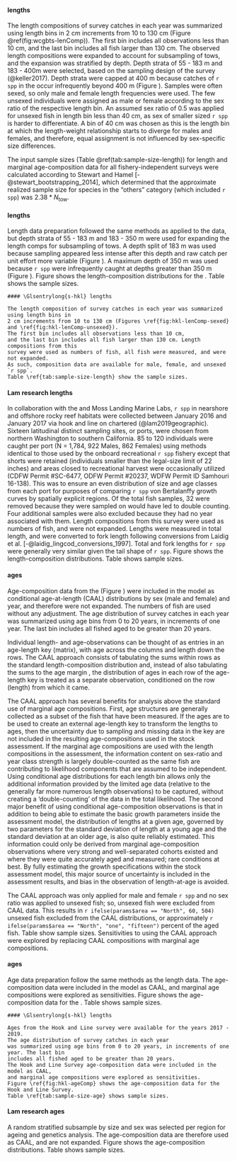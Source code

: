 #### \Glsentrylong{s-wcgbt} lengths

The length compositions of survey catches in each year was summarized using length bins in 
2 cm increments from 10 to 130 cm (Figure \@ref(fig:wcgbts-lenComp)).
The first bin includes all observations less than 10 cm, 
and the last bin includes all fish larger than 130 cm. The observed length compositions were 
expanded to account for subsampling of tows, and the expansion was stratified by depth. Depth 
strata of 55 - 183 m and 183 - 400m were selected,
based on the sampling design of the survey (@keller2017).
Depth strata were capped at 400 m because catches of `r spp` in 
the \Gls{s-wcgbt} occur infrequently beyond 400 m (Figure \ref{fig:wcgbts-presAbs}). Samples were
often sexed, so only male and female length frequencies were used. The few unsexed individuals 
were assigned as male or female according to the sex ratio of the respective length bin. An 
assumed sex ratio of 0.5 was applied for unsexed fish in length bin less than 40 cm, as sex 
of smaller sized `r spp` is harder to differentiate. A bin of 40 cm was chosen as this is the
length bin at which the length-weight relationship starts to diverge for males and females, 
and therefore, equal assignment is not influenced by sex-specific size differences.

The input sample sizes (Table \@ref(tab:sample-size-length))
for length and marginal age-composition data for all 
fishery-independent surveys were calculated according to 
Stewart and Hamel [-@stewart_bootstrapping_2014], which determined that the 
approximate realized sample size for species in the "others" category 
(which included `r spp`) was $2.38*N_{\text{tow}}$.

#### \acrlong{s-tri} lengths

Length data preparation followed the same methods as applied to the \gls{s-wcgbt} data,
but depth strata of 55 - 183 m and 183 - 350 m were used for expanding the
length comps for subsampling of tows. A depth split of 183 m was used because
sampling appeared less intense after this depth and raw catch per unit effort 
more variable (Figure \ref{fig:tri-depthSplit}). A maximum 
depth of 350 m was used because `r spp` were infrequently caught at depths 
greater than 350 m (Figure \ref{fig:tri-depthSplit}). 
Figure \ref{fig:tri-lenComp} shows the length-composition distributions for the \gls{s-tri}. 
Table \ref{tab:sample-size-length} shows the sample sizes.

```asis
#### \Glsentrylong{s-hkl} lengths

The length composition of survey catches in each year was summarized using length bins in 
2 cm increments from 10 to 130 cm (Figures \ref{fig:hkl-lenComp-sexed} and \ref{fig:hkl-lenComp-unsexed}).
The first bin includes all observations less than 10 cm, 
and the last bin includes all fish larger than 130 cm. Length compositions from this 
survey were used as numbers of fish, all fish were measured, and were not expanded.
As such, composition data are available for male, female, and unsexed `r spp`. 
Table \ref{tab:sample-size-length} show the sample sizes.
```

#### Lam research lengths

In collaboration with the \gls{nwfsc} and Moss Landing Marine Labs, `r spp` in nearshore 
and offshore rocky reef habitats were collected between January 2016 and January 
2017 via hook and line on chartered \glspl{cpfv} (@lam2019geographic). Sixteen latitudinal distinct sampling 
sites, or ports, were chosen from northern Washington to southern California. 85 
to 120 individuals were caught per port (N = 1,784, 922 Males, 862 Females) using 
methods identical to those used by the onboard recreational `r spp` fishery 
except that shorts were retained (individuals smaller than the legal-size limit 
of 22 inches) and areas closed to recreational harvest were occasionally utilized 
(CDFW Permit #SC-6477, ODFW Permit #20237, WDFW Permit ID Samhouri 16-138). 
This was to ensure an even distribution of size and age classes from each port 
for purposes of comparing `r spp` von Bertalanffy growth curves by spatially 
explicit regions. Of the total fish samples, 32 were removed because they
were sampled on \gls{s-ccfrp} would have led to double counting.
Four additional samples were also excluded because they had no year associated with them.
Length compositions from this survey were used as numbers of fish, 
and were not expanded. Lengths were measured in total length, and were converted to
fork length following conversions from Laidig et al. [-@laidig_lingcod_conversions_1997]. Total
and fork lengths for `r spp` were generally very similar given the tail shape 
of `r spp`. 
Figure \ref{fig:lam-lenComp} shows the length-composition distributions. 
Table \ref{tab:sample-size-length} shows sample sizes.

#### \Glsentrylong{s-wcgbt} ages

Age-composition data from the \Gls{s-wcgbt} (Figure \ref{fig:wcgbts-ageComp}) were 
included in the model as conditional age-at-length (CAAL) distributions by sex 
(male and female) and year, and therefore were not expanded. The numbers of fish 
are used without any adjustment. The age distribution of survey catches in each year 
was summarized using age bins from 0 to 20 years, in increments of one year. The last bin 
includes all fished aged to be greater than 20 years. 

Individual length- and age-observations can be thought 
of as entries in an age-length key (matrix), with age across the columns and length 
down the rows. The CAAL approach consists of tabulating the sums within rows as the 
standard length-composition distribution and, instead of also tabulating the sums to 
the age margin , the distribution of ages in each row of the age-length key is 
treated as a separate observation, conditioned on the row (length) from which it came. 

The CAAL approach has several benefits for analysis above the standard use of marginal age 
compositions. First, age structures are generally collected as a subset of the fish 
that have been measured. If the ages are to be used to create an external age-length 
key to transform the lengths to ages, then the uncertainty due to sampling and missing 
data in the key are not included in the resulting age-compositions used in the stock 
assessment. If the marginal age compositions are used with the length compositions 
in the assessment, the information content on sex-ratio and year class strength is 
largely double-counted as the same fish are contributing to likelihood components 
that are assumed to be independent. Using conditional age distributions for each 
length bin allows only the additional information provided by the limited age data 
(relative to the generally far more numerous length observations) to be captured, 
without creating a ‘double-counting’ of the data in the total likelihood. The second 
major benefit of using conditional age-composition observations is that in addition 
to being able to estimate the basic growth parameters inside 
the assessment model, the distribution of lengths at a given age, governed by two 
parameters for the standard deviation of length at a young age and the standard 
deviation at an older age, is also quite reliably estimated. This information could 
only be derived from marginal age-composition observations where very strong and 
well-separated cohorts existed and where they were quite accurately aged and measured; 
rare conditions at best. By fully estimating the growth specifications within the 
stock assessment model, this major source of uncertainty is included in the assessment 
results, and bias in the observation of length-at-age is avoided. 

The CAAL approach was only applied for male and female `r spp` and
no sex ratio was applied to unsexed fish; so, unsexed fish were excluded
from CAAL data. 
This results in `r ifelse(params$area == "North", 60, 504)`
unsexed fish excluded from the CAAL distributions, or approximately
`r ifelse(params$area == "North", "one", "fifteen")` percent of the aged fish.
Table \ref{tab:sample-size-age} show sample sizes. Sensitivities to using the CAAL
approach were explored by replacing CAAL compositions with marginal age compositions.

#### \acrlong{s-tri} ages

Age data preparation follow the same methods as the \gls{s-wcgbt} length data. 
The \gls{s-tri} age-composition data were included in the model 
as CAAL, and marginal age compositions were explored as sensitivities.
Figure \ref{fig:tri-ageComp} shows the age-composition data for the \gls{s-tri}.
Table \ref{tab:sample-size-age} shows sample sizes.

```asis
#### \Glsentrylong{s-hkl} lengths

Ages from the Hook and Line survey were available for the years 2017 - 2019. 
The age distribution of survey catches in each year 
was summarized using age bins from 0 to 20 years, in increments of one year. The last bin 
includes all fished aged to be greater than 20 years.
The Hook and Line Survey age-composition data were included in the model as CAAL,
and marginal age compositions were explored as sensitivities.
Figure \ref{fig:hkl-ageComp} shows the age-composition data for the Hook and Line Survey.
Table \ref{tab:sample-size-age} shows sample sizes.
```

#### Lam research ages

A random stratified subsample by size and sex was selected per region for ageing and genetics analysis. 
The age-composition data are therefore used as CAAL, and are not expanded.
Figure \ref{fig:lam-ageComp} shows the age-composition distributions. 
Table \ref{tab:sample-size-age} shows sample sizes.

